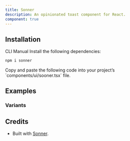 ```yaml
---
title: Sonner
description: An opinionated toast component for React.
component: true
---
```


<ExamplePreview path="sonner/default" />

## Installation

<Tabs defaultValue="cli">

<TabsList>
  <TabsTrigger value="cli">CLI</TabsTrigger>
  <TabsTrigger value="manual">Manual</TabsTrigger>
</TabsList>

<TabsContent value="cli">
  <CliCommands name="sonner" />
</TabsContent>

<TabsContent value="manual">    
<Steps>

<Step>
Install the following dependencies:

```bash
npm i sonner
```

</Step>

<Step>
Copy and paste the following code into your project’s `components/ui/sooner.tsx` file.

<ComponentPreview name="sooner" />

</Step>

</Steps>

</TabsContent>

</Tabs>

## Examples

### Variants

<ExamplePreview path="sonner/variants" />

## Credits

- Built with [Sonner](https://sonner.emilkowal.ski/).
